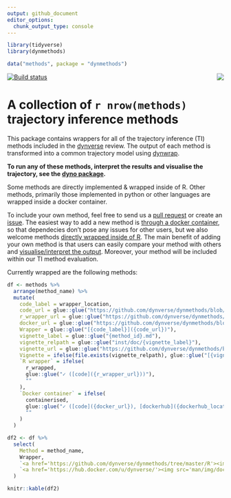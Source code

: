 ```yaml
---
output: github_document
editor_options: 
  chunk_output_type: console
---
```


<!-- README.md is generated from README.Rmd. Please edit that file -->

```r
library(tidyverse)
library(dynmethods)

data("methods", package = "dynmethods")
```


<img src="man/img/logo.svg" align="right" /> [![Build status](https://travis-ci.org/dynverse/dynmethods.svg?branch=master)](https://travis-ci.org/dynverse/dynmethods)

# A collection of `r nrow(methods)` trajectory inference methods
This package contains wrappers for all of the trajectory inference (TI) methods included in the [dynverse](https://www.github.com/dynverse/dynverse) review. The output of each method is transformed into a common trajectory model using [dynwrap](https://www.github.com/dynverse/dynwrap). 

**To run any of these methods, interpret the results and visualise the trajectory, see the [dyno package](https://www.github.com/dynverse/dyno).**

Some methods are directly implemented & wrapped inside of R. Other methods, primarily those implemented in python or other languages are wrapped inside a docker container.

To include your own method, feel free to send us a [pull request](https://github.com/dynverse/dynmethods/pulls) or create an [issue](https://github.com/dynverse/dynmethods/labels/new%20method). The easiest way to add a new method is [through a docker container](https://dynverse.github.io/dynwrap/articles/create_ti_method_docker.html), so that dependecies don't pose any issues for other users, but we also welcome methods [directly wrapped inside of R](https://dynverse.github.io/dynwrap/articles/create_ti_method_r.html). The main benefit of adding your own method is that users can easily compare your method with others and [visualise/interpret the output](https://www.github.com/dynverse/dyno). Moreover, your method will be included within our TI method evaluation.

Currently wrapped are the following methods:

```r
df <- methods %>% 
  arrange(method_name) %>% 
  mutate(
    code_label = wrapper_location,
    code_url = glue::glue("https://github.com/dynverse/dynmethods/blob/master/{wrapper_location}"),
    r_wrapper_url = glue::glue("https://github.com/dynverse/dynmethods/blob/master/{r_wrapper_location}"),
    docker_url = glue::glue("https://github.com/dynverse/dynmethods/blob/master/{docker_wrapper_location}"),
    Wrapper = glue::glue("[{code_label}]({code_url})"),
    vignette_label = glue::glue("{method_id}.md"),
    vignette_relpath = glue::glue("inst/doc/{vignette_label}"),
    vignette_url = glue::glue("https://github.com/dynverse/dynmethods/blob/master/{vignette_relpath}"),
    Vignette = ifelse(file.exists(vignette_relpath), glue::glue("[{vignette_label}]({vignette_url})"), ""),
    `R wrapper` = ifelse(
      r_wrapped,
      glue::glue("✓ ([code]({r_wrapper_url}))"),
      ""
    ),
    `Docker container` = ifelse(
      containerised, 
      glue::glue("✓ ([code]({docker_url}), [dockerhub]({dockerhub_location}))"), 
      ""
    )
  )

df2 <- df %>% 
  select(
    Method = method_name, 
    Wrapper, 
    `<a href='https://github.com/dynverse/dynmethods/tree/master/R'><img src='man/img/r_logo.png' height='40'></a>` = `R wrapper`, 
    `<a href='https://hub.docker.com/u/dynverse/'><img src='man/img/docker_logo.png' height='40'></a>` = `Docker container`
  )

knitr::kable(df2)
```
